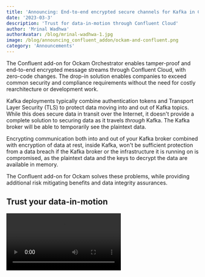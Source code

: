 ```yaml
---
title: 'Announcing: End-to-end encrypted secure channels for Kafka in Confluent'
date: '2023-03-3'
description: 'Trust for data-in-motion through Confluent Cloud'
author: 'Mrinal Wadhwa'
authorAvatar: /blog/mrinal-wadhwa-1.jpg
image: /blog/announcing_confluent_addon/ockam-and-confluent.png
category: 'Announcements'
---
```


The Confluent add-on for Ockam Orchestrator enables tamper-proof and end-to-end encrypted message streams through Confluent Cloud, with zero-code changes. The drop-in solution enables companies to exceed common security and compliance requirements without the need for costly rearchitecture or development work.

Kafka deployments typically combine authentication tokens and Transport Layer Security (TLS) to protect data moving into and out of Kafka topics. While this does secure data in transit over the Internet, it doesn't provide a complete solution to securing data as it travels _through_ Kafka. The Kafka broker will be able to temporarily see the plaintext data.

Encrypting communication both into and out of your Kafka broker combined with encryption of data at rest, inside Kafka, won't be sufficient protection from a data breach if the Kafka broker or the infrastructure it is running on is compromised, as the plaintext data and the keys to decrypt the data are available in memory.

The Confluent add-on for Ockam solves these problems, while providing additional risk mitigating benefits and data integrity assurances.

## Trust your data-in-motion

<Video src="/blog/announcing_confluent_addon/intro.mp4" track="/blog/announcing_confluent_addon/intro.vtt" />

<br/>

Your team has decided that integrating a stream processing platform into your systems is the best way to meet both the scale and agility needs of your business, and Apache Kafka was the obvious choice for the platform to use. You've also decided to take advantage of using an experienced managed platform in Confluent Cloud so that your team can focus on adding value rather than running infrastructure. The development is complete, the team has a working solution where producers can send data to Confluent Cloud, and consumers are able to receive it on the other side. Communication between your producers, consumers, and Confluent Cloud is encrypted and secure using Transport Layer Security (TLS) so you're about to proceed with moving things into production usage.

A security and compliance review has surfaced a problem. While _you_ trust Confluent Cloud, the increased focus on reducing supply-chain risk means that having data move through their systems unencrypted no longer meets your security requirements. How do you mitigate the risk to your business should some other vendor in your supply chain have a security breach? You need to be able to ensure that:

1. There is no possibility for a third-party to read the data while it's in transit
2. A third-party can not modify the data while it's in transit
3. Only authenticated and authorized parties can produce data

Without solutions to both of these there is a risk that a security breach in your own supply-chain can not only expose your sensitive data, but cause unexpected downstream escalations of their own.

## Integrate with no code changes

Let me take you through a complete working example of how, in just a few minutes, you can configure and integrate an entire end-to-end solution that ensures that your data is always encrypted and tamper-proof while in motion through Kafka and Confluent.

### Initial setup of Ockam

If you’ve previously set up Ockam you can skip this section and move straight to the two examples below.

```bash
brew install build-trust/ockam/ockam
```

_(if you’re not using brew for package management we have [installation instructions for other systems](https://docs.ockam.io/reference/command#install) in our documentation)_

Once installed you need to enroll your local identity with Ockam Orchestrator, run the command below and follow the instructions provided:

```bash
ockam enroll
```

### Configure the Confluent add-on

We're assuming here that you've already got a working cluster on Confluent Cloud (and the Kafka Command Line Tools that come with the [latest Kafka distribution](https://kafka.apache.org/quickstart)), so the first step is to configure your Ockam project to use the Confluent add-on by pointing it to your bootstrap server address:

```bash
ockam project addon configure confluent \
  --bootstrap-server YOUR_CONFLUENT_CLOUD_BOOTSTRAP_SERVER_ADDRESS
```

As the administrator of the Ockam project, you're able to control what other identities are allowed to enroll themselves into your project by issuing unique one-time use enrollment tickets. We'll start by creating one for our consumer:​

```bash
ockam project ticket --attribute role=member --relay "*" > consumer.ticket
```
... and then one for the first producer:

```bash
ockam project ticket --attribute role=member --relay "*" > producer1.ticket
```

The last configuration file we need to generate is `kafka.config`, which will be where you store the username and password you use to access your cluster on Confluent Cloud:

```bash
cat > kafka.config <<EOF
request.timeout.ms=30000
security.protocol=SASL_PLAINTEXT
sasl.mechanism=PLAIN
sasl.jaas.config=org.apache.kafka.common.security.plain.PlainLoginModule required \
        username="YOUR_CONFLUENT_CLOUD_KAFKA_CLUSTER_API_KEY" \
        password="YOUR_CONFLUENT_CLOUD_KAFKA_CLUSTER_API_SECRET";
EOF
```

### Configure consumers to receive encrypted messages

On your consumer node you'll start by creating a new identity (you'll need the Ockam Command installed, so repeat the install instructions if you're doing this on a separate host):

```bash
ockam identity create consumer
```

Copy the `consumer.ticket` file from the previous section, and then use them to authenticate and enroll this identity into your Ockam project:

```bash
ockam project enroll consumer.ticket \
  --identity consumer
```

An Ockam node is a way to connect securely connect different services to each other, so we'll create one here that we'll use to communicate through the Confluent Cloud cluster using the identity we just created:

```bash
ockam node create consumer \
  --identity consumer
```

Once that completes we can now expose our Kafka bootstrap server. This is like the remote Kafka bootstrap server and brokers have become virtually adjacent on `localhost:4000`:

```bash
ockam kafka-consumer create --at consumer
```

Copy the `kafka.config` file across, and use it to create a new topic that we'll use for sending messages between the producer and consumer in this demo (in this case we've called the topic `demo-topic`)

```bash
kafka-topics.sh \
  --bootstrap-server localhost:4000 \
  --command-config kafka.config \
  --create \
  --topic demo-topic \
  --partitions 3
```

The final step is to start our consumer script, pointing it to `localhost:4000` as our bootstrap server:

```bash
kafka-console-consumer.sh \
  --topic demo-topic \
  --bootstrap-server localhost:4000 \
  --consumer.config kafka.config
```

The consumer code will push all communication into the Ockam node process that is running on the local host. That local Ockam process will automatically manage the generation of cryptographic keys, establishing a secure channel for communication with any producer nodes, and then subsequently receiving, decrypting, and forwarding on any messages that are received from the broker running on our Confluent Cloud cluster.

### Send encrypted messages from multiple producers

To have messages for our consumer to process, we need to have something producing them. We'll go through a very similar process now but instead create the parts necessary for a producer. We start once again by creating an identity on the producer's host (again, install the Ockam Command on that host if required):

```bash
ockam identity create producer1
```

Copy over the `producer1.ticket` file from the earlier section and use it to authenticate and enroll into our Ockam project:

```bash
ockam project enroll producer1.ticket \
  --identity producer1
```

Create a node and link it to both the project and identity we've created:

```bash
ockam node create producer1 \
  --identity producer1
```

And expose our Kafka bootstrap server on port `5000` so we can start sending messages through Confluent Cloud:

```bash
ockam kafka-producer create --at producer1
```

Make sure to copy the `kafka.config` file across, and start your producer:

```bash
kafka-console-producer.sh \
  --topic demo-topic \
  --bootstrap-server localhost:5000 \
  --producer.config kafka.config
```

Your existing producer code will now be running, communicating with the broker via the secure portal we've created that has exposed the Kafka bootstrap server and Kafka brokers on local ports, and sending messages through to the consumer that was setup in the previous step. However all message payloads will be transparently encrypted as they enter the node on the producer, and not decrypted until they exit the consumer node. At no point in transit can the broker see the plaintext message payload that was initially sent by the producer.

To take this example further you could repeat this step for _N_ number of producers by generating a new enrollment ticket for each, and then repeating the steps in this section.

If you look at the encrypted messages inside Confluent Cloud, they will render as unrecognizable characters like in the following screen capture:

![End-to-end Encrypted Messages bing written to demo-topic in Kafka in Confluent Cloud](/blog/announcing_confluent_addon/ockam-end-to-end-encryption-kafka-confluent.gif)

## End-to-end encrypted message streams

An example that only takes a few minutes to implement means it can be easy to miss a number of the important improvements to security and integrity that comes from this approach:

* <b>Unique keys per identity</b>: each consumer and producer generates its own cryptographic keys, and is issued its own unique credentials. They then use these to establish a mutually trusted secure channel between each other. By removing the dependency on a third-party service to store or distribute keys you're able to reduce your vulnerability surface area and eliminate single points of failure.

* <b>Tamper-proof data transfer</b>: by pushing control of keys to the edges of the system, where authenticated encryption and decryption occurs, no other parties in the supply-chain are able to modify the data in transit. You can be assured that the data you receive at the consumer is exactly what was sent by your producers. You can also be assured that only authorized producers can write to a topic ensuring that the data in your topic is highly trustworthy.  If you have even more stringent requirements you can take control of your credential authority and enforce granular authorization policies.

* <b>Reduced exposure window</b>: Ockam secure channels regularly rotate authentication keys and session secrets. This approach means that if one of those session secrets was exposed your total data exposure window is limited to the small duration that secret was in use. Rotating authentication keys means that even when the identity keys of a producer are compromised - no historical data is compromised. You can selectively remove the compromised producer and its data. With centralized shared key distribution approaches there is the risk that all current and historical data can’t be trusted after a breach because it may have been tampered with or stolen. Ockam's approach eliminates the risk of compromised historical data and minimizes the risk to future data using automatically rotating keys.

All these benefits are possible, today, with no code changes and minimal configuration change to existing deployments.

## Next steps

* If you haven't already followed the example in this guide, you can [get started using Ockam](https://docs.ockam.io/) for free by following the instructions in our documentation.
* If you’d like to talk specifically about this or other potential use cases for Ockam, the team would be more than happy to [chat with you](https://www.ockam.io/contact/form).
* Alternatively you can join us, and an ever growing community of developers who want to build trust by making applications that are secure-by-design, in the [Build Trust Discord server](https://discord.gg/RAbjRr3kds) or on [Github](https://github.com/build-trust/ockam).
